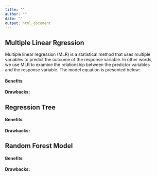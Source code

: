 ```yaml
---
title: ""
author: ""
date: ""
output: html_document
---
```


## Multiple Linear Rgression

Multiple linear regression (MLR) is a statistical method that uses multiple variables to predict the outcome of the response variable. In other words, we use MLR to examine the relationship between the predictor variables and the response variable. The model equation is presented below:



#### Benefits


#### Drawbacks:


## Regression Tree

#### Benefits

#### Drawbacks:

## Random Forest Model

#### Benefits

#### Drawbacks: